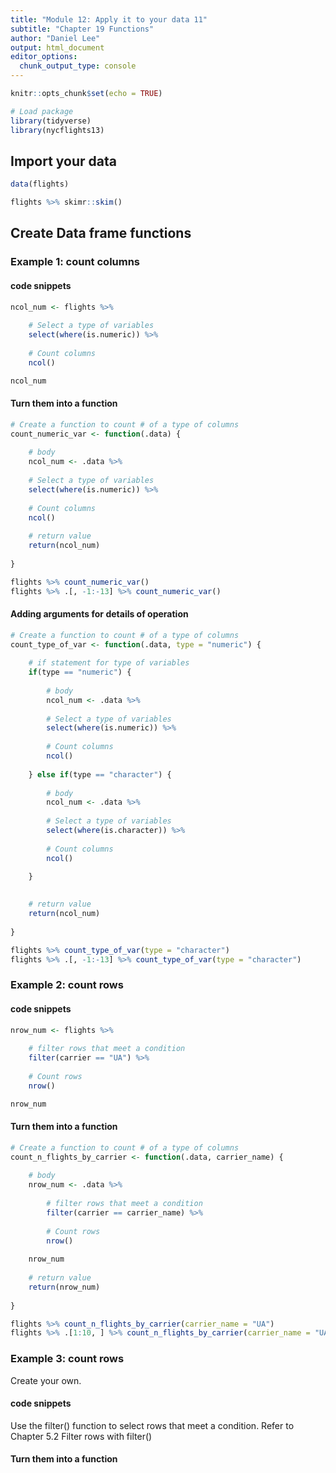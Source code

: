 ```yaml
---
title: "Module 12: Apply it to your data 11"
subtitle: "Chapter 19 Functions"
author: "Daniel Lee"
output: html_document
editor_options: 
  chunk_output_type: console
---
```


```r
knitr::opts_chunk$set(echo = TRUE)

# Load package
library(tidyverse)
library(nycflights13)
```

## Import your data

```r
data(flights)

flights %>% skimr::skim()
```


## Create Data frame functions

### Example 1: count columns

#### code snippets
```r
ncol_num <- flights %>%
    
    # Select a type of variables
    select(where(is.numeric)) %>%
    
    # Count columns
    ncol()

ncol_num
```

#### Turn them into a function
```r
# Create a function to count # of a type of columns
count_numeric_var <- function(.data) {
    
    # body
    ncol_num <- .data %>%
    
    # Select a type of variables
    select(where(is.numeric)) %>%
    
    # Count columns
    ncol()
    
    # return value
    return(ncol_num)
    
}

flights %>% count_numeric_var()
flights %>% .[, -1:-13] %>% count_numeric_var()
```


#### Adding arguments for details of operation
```r
# Create a function to count # of a type of columns
count_type_of_var <- function(.data, type = "numeric") {
    
    # if statement for type of variables
    if(type == "numeric") {
        
        # body
        ncol_num <- .data %>%
        
        # Select a type of variables
        select(where(is.numeric)) %>%
        
        # Count columns
        ncol()
        
    } else if(type == "character") {
        
        # body
        ncol_num <- .data %>%
        
        # Select a type of variables
        select(where(is.character)) %>%
        
        # Count columns
        ncol()        
        
    }
    

    # return value
    return(ncol_num)
    
}

flights %>% count_type_of_var(type = "character")
flights %>% .[, -1:-13] %>% count_type_of_var(type = "character")
```

### Example 2: count rows

#### code snippets
```r
nrow_num <- flights %>%
    
    # filter rows that meet a condition
    filter(carrier == "UA") %>%
    
    # Count rows
    nrow()

nrow_num
```

#### Turn them into a function
```r
# Create a function to count # of a type of columns
count_n_flights_by_carrier <- function(.data, carrier_name) {
    
    # body
    nrow_num <- .data %>%
        
        # filter rows that meet a condition
        filter(carrier == carrier_name) %>%
        
        # Count rows
        nrow()
    
    nrow_num
    
    # return value
    return(nrow_num)
    
}

flights %>% count_n_flights_by_carrier(carrier_name = "UA")
flights %>% .[1:10, ] %>% count_n_flights_by_carrier(carrier_name = "UA")
```

### Example 3: count rows
Create your own.

#### code snippets
Use the filter() function to select rows that meet a condition.
Refer to Chapter 5.2 Filter rows with filter()

#### Turn them into a function
